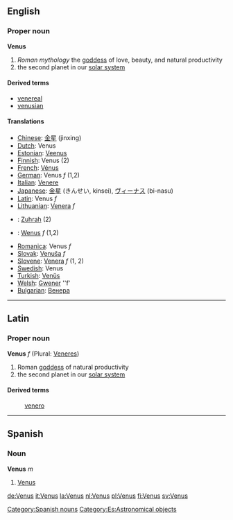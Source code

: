 ==English==
===Proper noun===
'''Venus'''

# ''Roman mythology'' the [[goddess]] of love, beauty, and natural productivity
# the second planet in our [[solar system]]

==== Derived terms ====
*[[venereal]]
*[[venusian]]<!-- capitalisation? -->

==== Translations ====
*[[Chinese]]: [[金星]] (jinxing)
*[[Dutch]]: Venus
*[[Estonian]]: [[Veenus]]
*[[Finnish]]: Venus (2)
*[[French]]: [[Vénus]]
*[[German]]: Venus ''f'' (1,2)
*[[Italian]]: [[Venere]]
*[[Japanese]]: [[金星]] (きんせい, kinsei), [[ヴィーナス]] (bi-nasu)
*[[Latin]]: Venus ''f'' 
*[[Lithuanian]]: [[Venera]] ''f''
*{{ms}}: [[Zuhrah]] (2)
*{{pl}}: [[Wenus]] ''f'' (1,2)
*[[Romanica]]: Venus ''f''
*[[Slovak]]: [[Venuša]] ''f''
*[[Slovene]]: [[Venera]] ''f'' (1, 2)
*[[Swedish]]: Venus
*[[Turkish]]: [[Venüs]]
*[[Welsh]]: [[Gwener]] ''f'
*[[Bulgarian]]: [[Венера]]
----
==Latin==
===Proper noun===
'''Venus''' ''f'' (Plural: [[Veneres]])

# Roman [[goddess]] of natural productivity
# the second planet in our [[solar system]]

====Derived terms====
:[[venero]]
----
== Spanish == 
=== Noun === 
'''Venus''' ''m'' 
# [[Venus]] 
[[Category:Spanish nouns]]
[[Category:Es:Astronomical objects]]
[[de:Venus]]
[[it:Venus]]
[[la:Venus]]
[[nl:Venus]]
[[pl:Venus]]
[[fi:Venus]]
[[sv:Venus]]